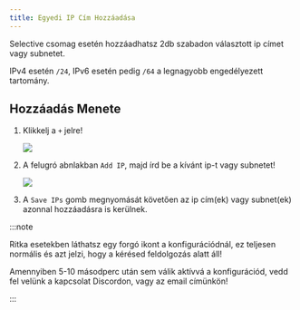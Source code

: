 ```yaml
---
title: Egyedi IP Cím Hozzáadása
---
```



Selective csomag esetén hozzáadhatsz 2db szabadon választott ip címet vagy subnetet.

IPv4 esetén `/24`, IPv6 esetén pedig `/64` a legnagyobb engedélyezett tartomány.

## Hozzáadás Menete

<Steps>

1. Klikkelj a `+` jelre!

	![](/assets/custom-ip1.png)

2. A felugró abnlakban `Add IP`, majd írd be a kívánt ip-t vagy subnetet!
	
	![](/assets/custom-ip2.png)

3. A `Save IPs` gomb megnyomását követően az ip cím(ek) vagy subnet(ek) azonnal hozzáadásra is kerülnek. 

</Steps>

:::note

Ritka esetekben láthatsz egy forgó ikont a konfigurációdnál, ez teljesen normális és azt jelzi, hogy a kérésed feldolgozás alatt áll!

Amennyiben 5-10 másodperc után sem válik aktívvá a konfigurációd, vedd fel velünk a kapcsolat Discordon, vagy az email címünkön!

:::

